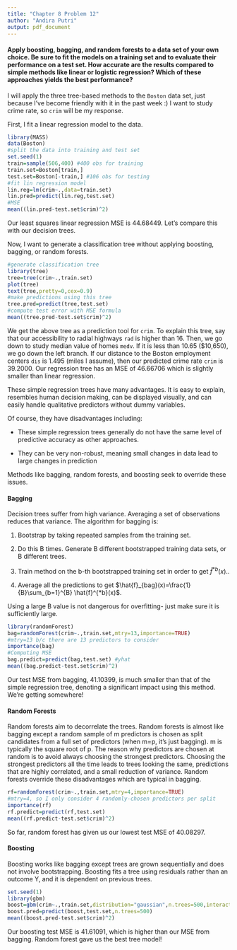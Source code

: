 ---
title: "Chapter 8 Problem 12"
author: "Andira Putri"
output: pdf_document
---

#### Apply boosting, bagging, and random forests to a data set of your own choice. Be sure to fit the models on a training set and to evaluate their performance on a test set. How accurate are the results compared to simple methods like linear or logistic regression? Which of these approaches yields the best performance?

I will apply the three tree-based methods to the `Boston` data set, just because I've become friendly with it in the past week :) I want to study crime rate, so `crim` will be my response.

First, I fit a linear regression model to the data.

```{r}
library(MASS)
data(Boston)
#split the data into training and test set
set.seed(1)
train=sample(506,400) #400 obs for training
train.set=Boston[train,]
test.set=Boston[-train,] #106 obs for testing
#fit lin regression model
lin.reg=lm(crim~.,data=train.set)
lin.pred=predict(lin.reg,test.set)
#MSE
mean((lin.pred-test.set$crim)^2)
```

Our least squares linear regression MSE is 44.68449. Let's compare this with our decision trees.

Now, I want to generate a classification tree without applying boosting, bagging, or random forests.

```{r}
#generate classification tree
library(tree)
tree=tree(crim~.,train.set)
plot(tree)
text(tree,pretty=0,cex=0.9)
#make predictions using this tree
tree.pred=predict(tree,test.set)
#compute test error with MSE formula
mean((tree.pred-test.set$crim)^2)
```

We get the above tree as a prediction tool for `crim`. To explain this tree, say that our accessibility to radial highways `rad` is higher than 16. Then, we go down to study median value of homes `medv`. If it is less than 10.65 ($10,650), we go down the left branch. If our distance to the Boston employment centers `dis` is 1.495 (miles I assume), then our predicted crime rate `crim` is 39.2000. Our regression tree has an MSE of 46.66706 which is slightly smaller than linear regression. 

These simple regression trees have many advantages.  It is easy to explain, resembles human decision making, can be displayed visually, and can easily handle qualitative predictors without dummy variables.

Of course, they have disadvantages including:

* These simple regression trees generally do not have the same level of predictive accuracy as other approaches.

* They can be very non-robust, meaning small changes in data lead to large changes in prediction

Methods like bagging, random forests, and boosting seek to override these issues.

#### Bagging

Decision trees suffer from high variance. Averaging a set of observations reduces that variance. The algorithm for bagging is:

1. Bootstrap by taking repeated samples from the training set.

2. Do this B times. Generate B different bootstrapped training data sets, or B different trees.

3. Train method on the b-th bootstrapped training set in order to get $\hat{f}^{*b}(x).$.

4. Average all the predictions to get $\hat{f}_{bag}(x)=\frac{1}{B}\sum_{b=1}^{B} \hat{f}^{*b}(x)$. 

Using a large B value is not dangerous for overfitting- just make sure it is sufficiently large.

```{r}
library(randomForest)
bag=randomForest(crim~.,train.set,mtry=13,importance=TRUE)
#mtry=13 b/c there are 13 predictors to consider
importance(bag)
#Computing MSE
bag.predict=predict(bag,test.set) #yhat
mean((bag.predict-test.set$crim)^2)
```

Our test MSE from bagging, 41.10399, is much smaller than that of the simple regression tree, denoting a significant impact using this method. We're getting somewhere!

#### Random Forests

Random forests aim to decorrelate the trees. Random forests is almost like bagging except a random sample of m predictors is chosen as split candidates from a full set of predictors (when m=p, it's just bagging). m is typically the square root of p. The reason why predictors are chosen at random is to avoid always choosing the strongest predictors. Choosing the strongest predictors all the time leads to trees looking the same, predictions that are highly correlated, and a small reduction of variance. Random forests override these disadvantages which are typical in bagging.

```{r}
rf=randomForest(crim~.,train.set,mtry=4,importance=TRUE)
#mtry=4, so I only consider 4 randomly-chosen predictors per split
importance(rf)
rf.predict=predict(rf,test.set)
mean((rf.predict-test.set$crim)^2)
```

So far, random forest has given us our lowest test MSE of 40.08297.

#### Boosting

Boosting works like bagging except trees are grown sequentially and does not involve bootstrapping. Boosting fits a tree using residuals rather than an outcome Y, and it is dependent on previous trees.

```{r}
set.seed(1)
library(gbm)
boost=gbm(crim~.,train.set,distribution="gaussian",n.trees=500,interaction.depth=4)
boost.pred=predict(boost,test.set,n.trees=500)
mean((boost.pred-test.set$crim)^2)
```

Our boosting test MSE is 41.61091, which is higher than our MSE from bagging. Random forest gave us the best tree model!